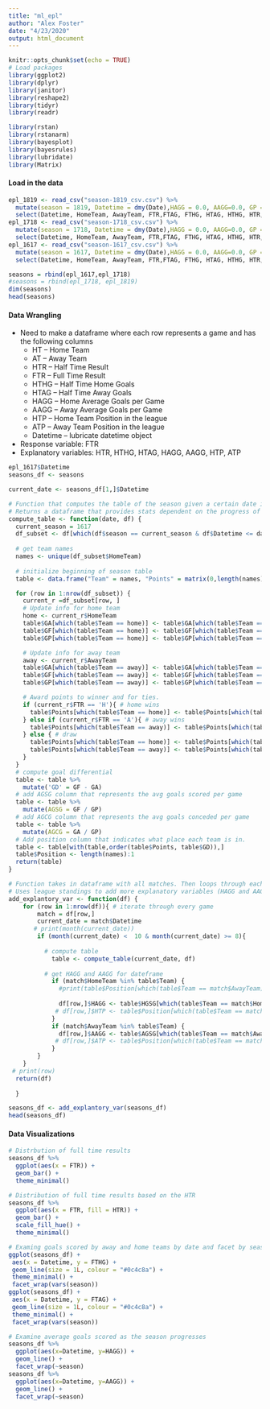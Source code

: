 ```yaml
---
title: "ml_epl"
author: "Alex Foster"
date: "4/23/2020"
output: html_document
---
```


```r
knitr::opts_chunk$set(echo = TRUE)
# Load packages
library(ggplot2)
library(dplyr)
library(janitor)
library(reshape2)
library(tidyr)
library(readr)

library(rstan)
library(rstanarm)
library(bayesplot)
library(bayesrules)
library(lubridate)
library(Matrix)
```



#### Load in the data
```R
epl_1819 <- read_csv("season-1819_csv.csv") %>%
  mutate(season = 1819, Datetime = dmy(Date),HAGG = 0.0, AAGG=0.0, GP = 0, HTP = 0, ATP=0) %>%
  select(Datetime, HomeTeam, AwayTeam, FTR,FTAG, FTHG, HTAG, HTHG, HTR,season, HAGG, AAGG,GP, ATP, HTP)
epl_1718 <- read_csv("season-1718_csv.csv") %>%
  mutate(season = 1718, Datetime = dmy(Date),HAGG = 0.0, AAGG=0.0, GP = 0, HTP = 0, ATP=0) %>%
  select(Datetime, HomeTeam, AwayTeam, FTR,FTAG, FTHG, HTAG, HTHG, HTR,season, HAGG, AAGG,GP, ATP, HTP)
epl_1617 <- read_csv("season-1617_csv.csv") %>%
  mutate(season = 1617, Datetime = dmy(Date),HAGG = 0.0, AAGG=0.0, GP = 0, HTP = 0, ATP=0)%>%
  select(Datetime, HomeTeam, AwayTeam, FTR,FTAG, FTHG, HTAG, HTHG, HTR,season, HAGG, AAGG,GP, ATP, HTP)

seasons = rbind(epl_1617,epl_1718)
#seasons = rbind(epl_1718, epl_1819)
dim(seasons)
head(seasons)
```

#### Data Wrangling
* Need to make a dataframe where each row represents a game and has the following columns 
  * HT -- Home Team
  * AT -- Away Team
  * HTR -- Half Time Result
  * FTR -- Full Time Result
  * HTHG -- Half Time Home Goals
  * HTAG -- Half Time Away Goals
  * HAGG --  Home Average Goals per Game
  * AAGG -- Away Average Goals per Game 
  * HTP -- Home Team Position in the league
  * ATP -- Away Team Position in the league
  * Datetime -- lubricate datetime object 
* Response variable: FTR
* Explanatory variables: HTR, HTHG, HTAG, HAGG, AAGG, HTP, ATP 


```r
epl_1617$Datetime
seasons_df <- seasons

current_date <- seasons_df[1,]$Datetime
```

```r
# Function that computes the table of the season given a certain date in the season.
# Returns a dataframe that provides stats dependent on the progress of the given season 
compute_table <- function(date, df) {
  current_season = 1617
  df_subset <- df[which(df$season == current_season & df$Datetime <= date), ] # get games from that season and up to the given data
  
  # get team names
  names <- unique(df_subset$HomeTeam)
  
  # initialize beginning of season table
  table <- data.frame("Team" = names, "Points" = matrix(0,length(names)), "GA" = matrix(0,length(names)), "GF" = matrix(0,length(names)), 'GP' = matrix(0,length(names)))

  for (row in 1:nrow(df_subset)) {
    current_r =df_subset[row, ]
    # Update info for home team
    home <- current_r$HomeTeam
    table$GA[which(table$Team == home)] <- table$GA[which(table$Team == home)] + current_r$FTAG# GA
    table$GF[which(table$Team == home)] <- table$GF[which(table$Team == home)]+current_r$FTHG# GF
    table$GP[which(table$Team == home)] <- table$GP[which(table$Team == home)]+1

    # Update info for away team
    away <- current_r$AwayTeam
    table$GA[which(table$Team == away)] <- table$GA[which(table$Team == away)]+current_r$FTHG# GA
    table$GF[which(table$Team == away)] <- table$GF[which(table$Team == away)]+current_r$FTAG# GF
    table$GP[which(table$Team == away)] <- table$GP[which(table$Team == away)]+1

    # Award points to winner and for ties.
    if (current_r$FTR == 'H'){ # home wins
      table$Points[which(table$Team == home)] <- table$Points[which(table$Team == home)] + 3
    } else if (current_r$FTR == 'A'){ # away wins
      table$Points[which(table$Team == away)] <- table$Points[which(table$Team == away)] + 3
    } else { # draw
      table$Points[which(table$Team == home)] <- table$Points[which(table$Team == home)] + 1
      table$Points[which(table$Team == away)] <- table$Points[which(table$Team == away)] + 1
    }
  }
  # compute goal differential
  table <- table %>%
    mutate('GD' = GF - GA)
  # add AGSG column that represents the avg goals scored per game
  table <- table %>%
    mutate(AGSG = GF / GP)
  # add AGCG column that represents the avg goals conceded per game
  table <- table %>%
    mutate(AGCG = GA / GP)
  # Add position column that indicates what place each team is in.
  table <- table[with(table,order(table$Points, table$GD)),]
  table$Position <- length(names):1
  return(table)
}

```

  
```r
# Function takes in dataframe with all matches. Then loops through each match. For every match it computes the league standings prior to the given match. 
# Uses league standings to add more explanatory variables (HAGG and AAGG).
add_explantory_var <- function(df) {
    for (row in 1:nrow(df)){ # iterate through every game
        match = df[row,]
        current_date = match$Datetime
       # print(month(current_date))
        if (month(current_date) <  10 & month(current_date) >= 8){
            
          # compute table
            table <- compute_table(current_date, df)
           
          # get HAGG and AAGG for dateframe
            if (match$HomeTeam %in% table$Team) {
              #print(table$Position[which(table$Team == match$AwayTeam)])
              
              df[row,]$HAGG <- table$HGSG[which(table$Team == match$HomeTeam)]
             # df[row,]$HTP <- table$Position[which(table$Team == match$AwayTeam)]
            }
            if (match$AwayTeam %in% table$Team) {
              df[row,]$AAGG <- table$AGSG[which(table$Team == match$AwayTeam)]
             # df[row,]$ATP <- table$Position[which(table$Team == match$AwayTeam)]
            }
        } 
    }
 # print(row)
  return(df)
  
  }

seasons_df <- add_explantory_var(seasons_df)
head(seasons_df)
```

#### Data Visualizations

```r
# Distrbution of full time results 
seasons_df %>% 
  ggplot(aes(x = FTR)) +
  geom_bar() +
  theme_minimal()

# Distribution of full time results based on the HTR
seasons_df %>%
  ggplot(aes(x = FTR, fill = HTR)) +
  geom_bar() +
  scale_fill_hue() +
  theme_minimal()

# Examing goals scored by away and home teams by date and facet by season  
ggplot(seasons_df) +
 aes(x = Datetime, y = FTHG) +
 geom_line(size = 1L, colour = "#0c4c8a") +
 theme_minimal() +
 facet_wrap(vars(season))
ggplot(seasons_df) +
 aes(x = Datetime, y = FTAG) +
 geom_line(size = 1L, colour = "#0c4c8a") +
 theme_minimal() +
 facet_wrap(vars(season))

# Examine average goals scored as the season progresses
seasons_df %>%
  ggplot(aes(x=Datetime, y=HAGG)) +
  geom_line() +
  facet_wrap(~season)
seasons_df %>%
  ggplot(aes(x=Datetime, y=AAGG)) +
  geom_line() +
  facet_wrap(~season)


```
